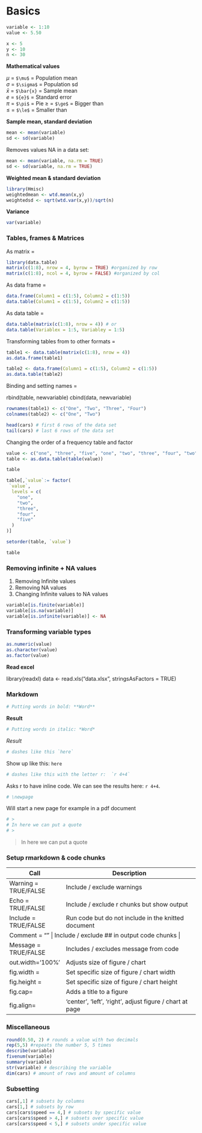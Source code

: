 # Basics

```r
variable <- 1:10
value <- 5.50
```

```r
x <- 5
y <- 10
n <- 30
```

**Mathematical values**

$\mu$ = `$\mu$` = Population mean\
$\sigma$ = `$\sigma$` = Population sd\
$\bar{x}$ = `$\bar{x}` = Sample mean\
${e}$ = `${e}$` = Standard error\
$\pi$ = `$\pi$` = Pie $\ge$ = `$\ge$` = Bigger than\
$\le$ = `$\le$` = Smaller than

**Sample mean, standard deviation**

```r
mean <- mean(variable)
sd <- sd(variable)
```

Removes values NA in a data set:

```r
mean <- mean(variable, na.rm = TRUE)
sd <- sd(variable, na.rm = TRUE)
```

**Weighted mean & standard deviation**

```r
library(Hmisc)
weightedmean <- wtd.mean(x,y)
weightedsd <- sqrt(wtd.var(x,y))/sqrt(n)
```

**Variance**

```r
var(variable)
```

### Tables, frames & Matrices

As matrix =

```r
library(data.table)
matrix(c(1:8), nrow = 4, byrow = TRUE) #organized by row
matrix(c(1:8), ncol = 4, byrow = FALSE) #organized by col
```

As data frame =

```r
data.frame(Column1 = c(1:5), Column2 = c(1:5))
data.table(Column1 = c(1:5), Column2 = c(1:5))
```

As data table =

```r
data.table(matrix(c(1:8), nrow = 4)) # or
data.table(Variablex = 1:5, Variabley = 1:5)
```

Transforming tables from to other formats =

```r
table1 <- data.table(matrix(c(1:8), nrow = 4))
as.data.frame(table1)

table2 <- data.frame(Column1 = c(1:5), Column2 = c(1:5))
as.data.table(table2)
```

Binding and setting names =

rbind(table, newvariable) cbind(data, newvariable)

```r
rownames(table1) <- c("One", "Two", "Three", "Four")
colnames(table2) <- c("One", "Two")
```

```r
head(cars) # first 6 rows of the data set
tail(cars) # last 6 rows of the data set
```

Changing the order of a frequency table and factor

```r
value <- c("one", "three", "five", "one", "two", "three", "four", "two", "three")
table <- as.data.table(table(value))

table

table[,`value`:= factor(
 `value`, 
  levels = c(
    "one",
    "two",
    "three",
    "four",
    "five"
  )
)]

setorder(table, `value`)

table
```


### Removing infinite + NA values

1.  Removing Infinite values
2.  Removing NA values
3.  Changing Infinite values to NA values

```r
variable[is.finite(variable)]
variable[is.na(variable)]
variable[is.infinite(variable)] <- NA
```

### Transforming variable types

```r
as.numeric(value)
as.character(value)
as.factor(value)
```

**Read excel**

library(readxl) data \<- read.xls("data.xlsx", stringsAsFactors = TRUE)

### Markdown

```r
# Putting words in bold: **Word**
```

**Result**

```r
# Putting words in italic: *Word*
```

*Result*

```r
# dashes like this `here`
```

Show up like this: `here`

```r
# dashes like this with the letter r:  `r 4+4`
```

Asks r to have inline code. We can see the results here: `r 4+4`.

```r
# \newpage
```

Will start a new page for example in a pdf document

```r
# > 
# In here we can put a quote 
# >
```

>
In here we can put a quote
>


### Setup rmarkdown & code chunks

+----------------------+----------------------------------------------------------+
| Call                 | Description                                              |
+======================+==========================================================+
| Warning = TRUE/FALSE | Include / exclude warnings                               |
+----------------------+----------------------------------------------------------+
| Echo = TRUE/FALSE    | Include / exclude r chunks but show output               |
+----------------------+----------------------------------------------------------+
| Include = TRUE/FALSE | Run code but do not include in the knitted document      |
+----------------------+----------------------------------------------------------+
| Comment = "" | Include / exclude \#\# in output code chunks             |
+----------------------+----------------------------------------------------------+
| Message = TRUE/FALSE | Includes / excludes message from code                    |
+----------------------+----------------------------------------------------------+
| out.width='100%'     | Adjusts size of figure / chart                           |
+----------------------+----------------------------------------------------------+
| fig.width =          | Set specific size of figure / chart width                |
+----------------------+----------------------------------------------------------+
| fig.height =         | Set specific size of figure / chart height               |
+----------------------+----------------------------------------------------------+
| fig.cap=             | Adds a title to a figure                                 |
+----------------------+----------------------------------------------------------+
| fig.align=           | 'center', 'left', 'right', adjust figure / chart at page |
+----------------------+----------------------------------------------------------+


### Miscellaneous

```r
round(0.50, 2) # rounds a value with two decimals
rep(5,5) #repeats the number 5, 5 times
describe(variable)
fivenum(variable)
summary(variable)
str(variable) # describing the variable
dim(cars) # amount of rows and amount of columns
```


### Subsetting

```r
cars[,1] # subsets by columns
cars[1,] # subsets by row
cars[cars$speed == 4,] # subsets by specific value 
cars[cars$speed > 4,] # subsets over specific value 
cars[cars$speed < 5,] # subsets under specific value 
```

